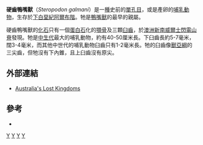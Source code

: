 {{Speciesbox
| taxon = Steropodon galmani
| fossil_range = [[下白堊紀|下白堊紀]]
| image= Steropodon BW.jpg
| status = fossil
| binomial_authority = Archer, Flannery, Ritchie et Molnar, 1985
}}

'''硬齒鴨嘴獸'''（''Steropodon galmani''）是一[[種|種]]史前的[[單孔目|單孔目]]，或是產卵的[[哺乳動物|哺乳動物]]，生存於[[下白堊紀|下白堊紀]][[阿爾布階|阿爾布階]]。牠是[[鴨嘴獸|鴨嘴獸]]的最早的親屬。

硬齒鴨嘴獸的[[化石|化石]]只有一個[[蛋白石|蛋白石]]化的[[顎骨|顎骨]]及三顆[[臼齒|臼齒]]，於[[澳洲|澳洲]][[新南威爾士|新南威爾士]][[閃電山脊|閃電山脊]]發現。牠是[[中生代|中生代]]最大的哺乳動物，約有40-50厘米長。下臼齒長約5-7毫米，闊3-4毫米，而其他中世代的哺乳動物臼齒只有1-2毫米長。牠的臼齒像[[獸亞綱|獸亞綱]]的三尖齒，但牠沒有下內錐，且上臼齒沒有原尖。

==外部連結==
*[https://web.archive.org/web/20070927010517/http://www.lostkingdoms.com/facts/factsheet8.htm Australia's Lost Kingdoms]

==參考==
* {{Cite journal en|author=Archer, M., Flannery, T.F., Ritchie, A., Molnar, R.E.|year=1985|title=First Mesozoic mammal from Australia — an early Cretaceous monotreme|journal=Nature|volume=318|pages=363-366}}
{{Basal mammals|Y.}}
{{taxonbar}}
[[Category:硬齒鴨嘴獸屬|Y]]
[[Category:白堊紀哺乳類|Y]]
[[Category:澳大利亞史前哺乳動物|Y]]
[[Category:1985年描述的动物|Y]]